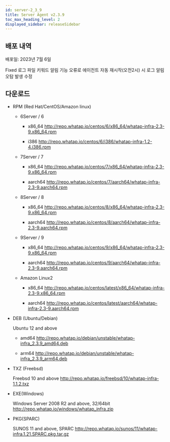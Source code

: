 ```yaml
---
id: server-2_3_9
title: Server Agent v2.3.9
toc_max_heading_level: 2
displayed_sidebar: releaseSidebar
---
```


## 배포 내역

배포일: 2023년 7월 6일

<p><Status>Fixed</Status> 로그 파일 키워드 알림 기능 오류로 에이전트 자동 재시작(오전2시) 시 로그 알림 오탐 발생 수정</p>


## 다운로드

- RPM (Red Hat/CentOS/Amazon linux)

  - 6Server / 6
    
    - x86_64 http://repo.whatap.io/centos/6/x86_64/whatap-infra-2.3-9.x86_64.rpm
    
    - i386 http://repo.whatap.io/centos/6/i386/whatap-infra-1.2-4.i386.rpm
  
  - 7Server / 7
  
    - x86_64 http://repo.whatap.io/centos/7/x86_64/whatap-infra-2.3-9.x86_64.rpm
  
    - aarch64 http://repo.whatap.io/centos/7/aarch64/whatap-infra-2.3-9.aarch64.rpm
  
  - 8Server / 8
  
    - x86_64 http://repo.whatap.io/centos/8/x86_64/whatap-infra-2.3-9.x86_64.rpm

    - aarch64 http://repo.whatap.io/centos/8/aarch64/whatap-infra-2.3-9.aarch64.rpm
  
  - 9Server / 9
  
    - x86_64 http://repo.whatap.io/centos/9/x86_64/whatap-infra-2.3-9.x86_64.rpm
    
    - aarch64 http://repo.whatap.io/centos/9/aarch64/whatap-infra-2.3-9.aarch64.rpm
  
  - Amazon Linux2
  
    - x86_64 http://repo.whatap.io/centos/latest/x86_64/whatap-infra-2.3-9.x86_64.rpm
  
    - aarch64 http://repo.whatap.io/centos/latest/aarch64/whatap-infra-2.3-9.aarch64.rpm

- DEB (Ubuntu/Debian)
  
  Ubuntu 12 and above
  
  - amd64 http://repo.whatap.io/debian/unstable/whatap-infra_2.3.9_amd64.deb
  
  - arm64 http://repo.whatap.io/debian/unstable/whatap-infra_2.3.9_arm64.deb

- TXZ (Freebsd)

  Freebsd 10 and above http://repo.whatap.io/freebsd/10/whatap-infra-1.1.2.txz

- EXE(Windows)
  
  Windows Server 2008 R2 and above, 32/64bit http://repo.whatap.io/windows/whatap_infra.zip

- PKG(SPARC)
  
  SUNOS 11 and above, SPARC http://repo.whatap.io/sunos/11/whatap-infra.1.21.SPARC.pkg.tar.gz